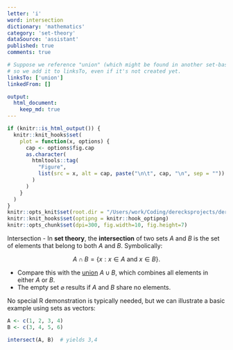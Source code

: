 ```yaml
---
letter: 'i'
word: intersection
dictionary: 'mathematics'
category: 'set-theory'
dataSource: 'assistant'
published: true
comments: true

# Suppose we reference "union" (which might be found in another set-based definition),
# so we add it to linksTo, even if it's not created yet.
linksTo: ['union']
linkedFrom: []

output:
  html_document:
    keep_md: true
---
```


```r
if (knitr::is_html_output()) {
  knitr::knit_hooks$set(
    plot = function(x, options) {
      cap <- options$fig.cap
      as.character(
        htmltools::tag(
          "Figure",
          list(src = x, alt = cap, paste("\n\t", cap, "\n", sep = ""))
        )
      )
    }
  )
}
knitr::opts_knit$set(root.dir = "/Users/work/Coding/derecksprojects/derecksnotes.com-playground/derecksnotes.com/client/src/app/dictionaries/mathematics/definitions")
knitr::knit_hooks$set(optipng = knitr::hook_optipng)
knitr::opts_chunk$set(dpi=300, fig.width=10, fig.height=7)
```

<a id="intersection">Intersection</a> - In **set theory**, the **intersection** of two sets $A$ and $B$ is the set of elements that belong to both $A$ and $B$. Symbolically:

$$
A \cap B = \{ x : x \in A \text{ and } x \in B \}.
$$

- Compare this with the [union](#union) $A \cup B$, which combines all elements in either $A$ or $B$.
- The empty set $\varnothing$ results if $A$ and $B$ share no elements.

No special R demonstration is typically needed, but we can illustrate a basic example using sets as vectors:

```r
A <- c(1, 2, 3, 4)
B <- c(3, 4, 5, 6)

intersect(A, B)  # yields 3,4
```
